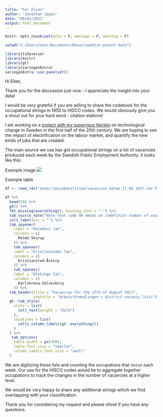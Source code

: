 ```yaml
---
title: "For Elien"
author: "Jonathan Jayes"
date: "09/03/2022"
output: html_document
---
```


```r
knitr::opts_chunk$set(echo = F, message = F, warning = F)

setwd("C:/Users/User/Documents/Recon/swedish-patent-data")

library(tidyverse)
library(knitr)
library(gt)
library(xaringanExtra)
xaringanExtra::use_panelset()
```

Hi Elien,

Thank you for the discussion just now - I appreciate the insight into your data!

I would be very grateful if you are willing to share the codebook for the occupational strings in 1950 to HISCO codes. We would obviously give you a shout out for your hard word - citation stations!

I am working on a [project with my supervisor Kerstin](https://j-jayes.github.io/swedish-patent-data/#1)  on technological change in Sweden in the first half of the 20th century. We are hoping to see the impact of electrification on the labour market, and quantify the new kinds of jobs that are created.

The main source we use has got occupational strings on a list of vacancies produced each week by the Swedish Public Employment Authority. It looks like this:


::::: {.panelset}
::: {.panel}
[Example image]{.panel-name}
![](images/top-left-table.PNG)
:::
::: {.panel}
[Example table]{.panel-name}

```r
df <- read_rds("data/riksvakanslistan/vacancies_malmo_17_08_1917.rds")

df %>% 
  head(20) %>% 
  gt() %>% 
  fmt_missing(everything(), missing_text = "-") %>% 
  tab_source_note("Note that code 88 means an indefinite number of vacancies") %>% 
  cols_label(occ = "") %>% 
  tab_spanner(
    label = "Malmöhus län",
    columns = c(
      Malmö:Skurup
    )) %>% 
    tab_spanner(
    label = "Kristianstads län",
    columns = c(
      Kristianstad:Åstorp
    )) %>% 
    tab_spanner(
    label = "Blekinge län",
    columns = c(
      Karlskrona:Sölvesborg
    )) %>% 
  tab_header(title = "Vacancies for the 17th of August 1917",
             subtitle = "Arbetsförmedlingen's district vacancy lists") %>% 
  gt::tab_style(
    style = list(
      cell_text(weight = "bold")
    ),
    locations = list(
      cells_column_labels(gt::everything())
    )
  ) %>% 
   tab_options(
    table.width = px(300),
    table.font.size = "smaller",
    column_labels.font.size = "small"
  )
```
:::
:::::

We are digitizing these lists and counting the occupations that occur each week. Our use for the HISCO codes would be to aggregate together occupations to track the changes in the number of vacancies at a higher level.

We would be very happy to share any additional strings which we find overlapping with your classification.

Thank you for considering my request and please shout if you have any questions. 
